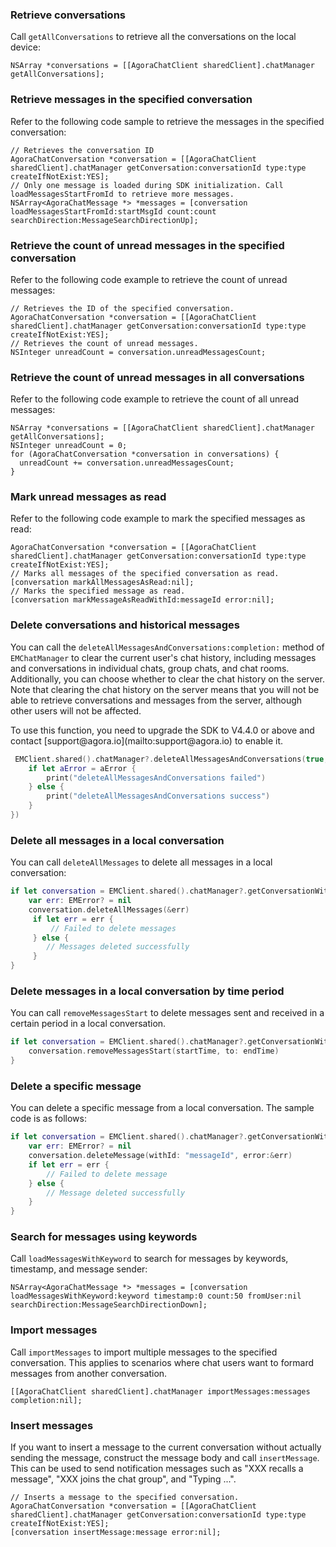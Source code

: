 <PlatformWrapper platform="ios">

### Retrieve conversations

Call `getAllConversations` to retrieve all the conversations on the local device:

```objc
NSArray *conversations = [[AgoraChatClient sharedClient].chatManager getAllConversations];
```

### Retrieve messages in the specified conversation

Refer to the following code sample to retrieve the messages in the specified conversation:

```objc
// Retrieves the conversation ID
AgoraChatConversation *conversation = [[AgoraChatClient sharedClient].chatManager getConversation:conversationId type:type createIfNotExist:YES];
// Only one message is loaded during SDK initialization. Call loadMessagesStartFromId to retrieve more messages.
NSArray<AgoraChatMessage *> *messages = [conversation loadMessagesStartFromId:startMsgId count:count searchDirection:MessageSearchDirectionUp];
```

### Retrieve the count of unread messages in the specified conversation

Refer to the following code example to retrieve the count of unread messages:

```objc
// Retrieves the ID of the specified conversation.
AgoraChatConversation *conversation = [[AgoraChatClient sharedClient].chatManager getConversation:conversationId type:type createIfNotExist:YES];
// Retrieves the count of unread messages.
NSInteger unreadCount = conversation.unreadMessagesCount;
```


### Retrieve the count of unread messages in all conversations

Refer to the following code example to retrieve the count of all unread messages:

```objc
NSArray *conversations = [[AgoraChatClient sharedClient].chatManager getAllConversations];
NSInteger unreadCount = 0;
for (AgoraChatConversation *conversation in conversations) {
  unreadCount += conversation.unreadMessagesCount;
}
```


### Mark unread messages as read

Refer to the following code example to mark the specified messages as read:

```objc
AgoraChatConversation *conversation = [[AgoraChatClient sharedClient].chatManager getConversation:conversationId type:type createIfNotExist:YES];
// Marks all messages of the specified conversation as read.
[conversation markAllMessagesAsRead:nil];
// Marks the specified message as read.
[conversation markMessageAsReadWithId:messageId error:nil];
```

### Delete conversations and historical messages

You can call the `deleteAllMessagesAndConversations:completion:` method of `EMChatManager` to clear the current user's chat history, including messages and conversations in individual chats, group chats, and chat rooms. Additionally, you can choose whether to clear the chat history on the server. Note that clearing the chat history on the server means that you will not be able to retrieve conversations and messages from the server, although other users will not be affected.

<div class="alert note">To use this function, you need to upgrade the SDK to V4.4.0 or above and contact [support@agora.io](mailto:support@agora.io) to enable it.</div>

```swift
 EMClient.shared().chatManager?.deleteAllMessagesAndConversations(true, completion: { aError in
    if let aError = aError {
        print("deleteAllMessagesAndConversations failed")
    } else {
        print("deleteAllMessagesAndConversations success")
    }
})
```

### Delete all messages in a local conversation

You can call `deleteAllMessages` to delete all messages in a local conversation:

```swift
if let conversation = EMClient.shared().chatManager?.getConversationWithConvId("conversationId") {
    var err: EMError? = nil
    conversation.deleteAllMessages(&err)
     if let err = err {
         // Failed to delete messages
     } else {
        // Messages deleted successfully
     }
}
```

### Delete messages in a local conversation by time period

You can call `removeMessagesStart` to delete messages sent and received in a certain period in a local conversation.

```swift
if let conversation = EMClient.shared().chatManager?.getConversationWithConvId("conversationId") {
    conversation.removeMessagesStart(startTime, to: endTime)
}
```

### Delete a specific message

You can delete a specific message from a local conversation. The sample code is as follows:

```swift
if let conversation = EMClient.shared().chatManager?.getConversationWithConvId("conversationId") {
    var err: EMError? = nil
    conversation.deleteMessage(withId: "messageId", error:&err)
    if let err = err {
        // Failed to delete message
    } else {
        // Message deleted successfully
    }
}
```

### Search for messages using keywords

Call `loadMessagesWithKeyword` to search for messages by keywords, timestamp, and message sender:

```objc
NSArray<AgoraChatMessage *> *messages = [conversation loadMessagesWithKeyword:keyword timestamp:0 count:50 fromUser:nil searchDirection:MessageSearchDirectionDown];
```

### Import messages

Call `importMessages` to import multiple messages to the specified conversation. This applies to scenarios where chat users want to formard messages from another conversation.

```objc
[[AgoraChatClient sharedClient].chatManager importMessages:messages completion:nil];
```

### Insert messages

If you want to insert a message to the current conversation without actually sending the message, construct the message body and call `insertMessage`. This can be used to send notification messages such as "XXX recalls a message", "XXX joins the chat group", and "Typing ...".

```objc
// Inserts a message to the specified conversation.
AgoraChatConversation *conversation = [[AgoraChatClient sharedClient].chatManager getConversation:conversationId type:type createIfNotExist:YES];
[conversation insertMessage:message error:nil];
```

</PlatformWrapper>